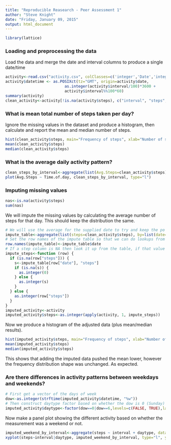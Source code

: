```yaml
---
title: "Reproducible Reasearch - Peer Assessment 1"
author: "Steve Knight"
date: "Friday, January 09, 2015"
output: html_document
---
```


```r
library(lattice)
```

### Loading and preprocessing the data

Load the data and merge the date and interval columns to produce a single date/time
```r

activity<-read.csv("activity.csv", colClasses=c('integer','Date','integer'))
activity$datetime <- as.POSIXct(tz="GMT", origin=activity$date, 
                          as.integer(activity$interval/100)*3600 + 
                          activity$interval%%100*60)
summary(activity)
clean_activity<-activity[!is.na(activity$steps), c("interval", "steps", "date")]
```

### What is mean total number of steps taken per day?

Ignore the missing values in the dataset and produce a histogram, then calculate and report the mean and median number of steps.


```r
hist(clean_activity$steps, main="Frequency of steps", xlab="Number of steps")
mean(clean_activity$steps)
median(clean_activity$steps)
```


### What is the average daily activity pattern?

```r
clean_steps_by_interval<-aggregate(list(Avg.Steps=clean_activity$steps), by=list(Time.of.day=clean_activity$interval), FUN=mean)
plot(Avg.Steps ~ Time.of.day, clean_steps_by_interval, type="l")
```


### Imputing missing values

```r
nas<-is.na(activity$steps)
sum(nas)
```

We will impute the missing values by calculating the average number of steps for that day.   This should keep the distribution the same.

```r
# We will use the average for the supplied date to try and keep the po
impute_table<-aggregate(list(steps=clean_activity$steps), by=list(date=clean_activity$date), FUN=mean)
# Set the row names of the impute table so that we can do lookups from it
row.names(impute_table)<-impute_table$date
# If a step column is NA then look it up from the table, if that value is NA then zero
impute_steps<-function (row) {
  if (is.na(row["steps"])) {
    s<-impute_table[row["date"], "steps"]
    if (is.na(s)) {
      as.integer(0)
    } else {
      as.integer(s)
    }
  } else {
    as.integer(row["steps"])
  }
}
imputed_activity<-activity
imputed_activity$steps<-as.integer(apply(activity, 1, impute_steps))
```

Now we produce a histogram of the adjusted data (plus mean/median results).

```r
hist(imputed_activity$steps, main="Frequency of steps", xlab="Number of steps")
mean(imputed_activity$steps)
median(imputed_activity$steps)
```

This shows that adding the imputed data pushed the mean lower, however the frequency distribution shape was unchanged.   As expected.

### Are there differences in activity patterns between weekdays and weekends?
```r
# First get a vector of the days of week
dow<-as.integer(strftime(imputed_activity$datetime, "%w"))
# Then construct daytype factor based on whether the dow is 0 (Sunday) or 6 (Saturday)
imputed_activity$daytype<-factor(dow==0|dow==6,levels=c(FALSE, TRUE),labels=c("weekday", "weekend"))
```

Now make a panel plot showing the different activity based on whether the measurement was a weekend or not.


```r
imputed_weekend_by_interval<-aggregate(steps ~ interval + daytype, data= imputed_activity[, c("steps", "daytype", "interval")], FUN=mean)
xyplot(steps~interval|daytype, imputed_weekend_by_interval, type="l", ylab="Number of steps", xlab="Interval", layout=c(1, 2))
```